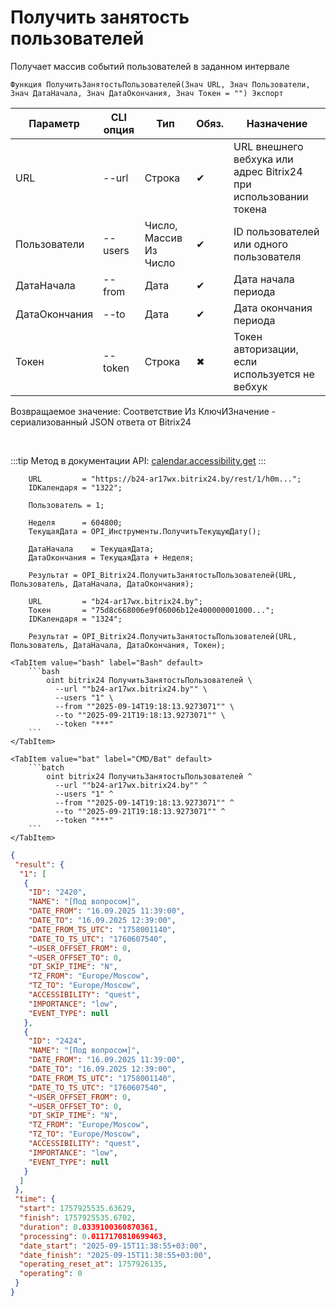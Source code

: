 ﻿---
sidebar_position: 5
description: Получить занятость пользователей и другие функции для работы с Bitrix24 в Открытом пакете интеграций - бесплатной open-source библиотеке интеграций для 1С:Предприятие 8, OneScript и CLI
keywords: [1C, 1С, 1С:Предприятие, 1С:Предприятие 8.3, API, Интеграция, Сервисы, Обмен, OneScript, CLI, Bitrix24]
---


# Получить занятость пользователей
 Получает массив событий пользователей в заданном интервале



`Функция ПолучитьЗанятостьПользователей(Знач URL, Знач Пользователи, Знач ДатаНачала, Знач ДатаОкончания, Знач Токен = "") Экспорт`

  | Параметр | CLI опция | Тип | Обяз. | Назначение |
  |-|-|-|-|-|
  | URL | --url | Строка | &#x2714; | URL внешнего вебхука или адрес Bitrix24 при использовании токена |
  | Пользователи | --users | Число, Массив Из Число | &#x2714; | ID пользователей или одного пользователя |
  | ДатаНачала | --from | Дата | &#x2714; | Дата начала периода |
  | ДатаОкончания | --to | Дата | &#x2714; | Дата окончания периода |
  | Токен | --token | Строка | &#x2716; | Токен авторизации, если используется не вебхук |

  
  Возвращаемое значение:   Соответствие Из КлючИЗначение - сериализованный JSON ответа от Bitrix24

<br/>

:::tip
Метод в документации API: [calendar.accessibility.get](https://apidocs.bitrix24.ru/api-reference/calendar/calendar-accessibility-get.html)
:::
<br/>



```bsl title="Пример использования для 1С:Предприятие/OneScript"
    URL         = "https://b24-ar17wx.bitrix24.by/rest/1/h0m...";
    IDКалендаря = "1322";

    Пользователь = 1;

    Неделя      = 604800;
    ТекущаяДата = OPI_Инструменты.ПолучитьТекущуюДату();

    ДатаНачала    = ТекущаяДата;
    ДатаОкончания = ТекущаяДата + Неделя;

    Результат = OPI_Bitrix24.ПолучитьЗанятостьПользователей(URL, Пользователь, ДатаНачала, ДатаОкончания);

    URL         = "b24-ar17wx.bitrix24.by";
    Токен       = "75d8c668006e9f06006b12e400000001000...";
    IDКалендаря = "1324";

    Результат = OPI_Bitrix24.ПолучитьЗанятостьПользователей(URL, Пользователь, ДатаНачала, ДатаОкончания, Токен);
```
    

 <Tabs>
  
    <TabItem value="bash" label="Bash" default>
        ```bash
            oint bitrix24 ПолучитьЗанятостьПользователей \
              --url ""b24-ar17wx.bitrix24.by"" \
              --users "1" \
              --from ""2025-09-14T19:18:13.9273071"" \
              --to ""2025-09-21T19:18:13.9273071"" \
              --token "***"
        ```
    </TabItem>
  
    <TabItem value="bat" label="CMD/Bat" default>
        ```batch
            oint bitrix24 ПолучитьЗанятостьПользователей ^
              --url ""b24-ar17wx.bitrix24.by"" ^
              --users "1" ^
              --from ""2025-09-14T19:18:13.9273071"" ^
              --to ""2025-09-21T19:18:13.9273071"" ^
              --token "***"
        ```
    </TabItem>
</Tabs>


```json title="Результат"
{
 "result": {
  "1": [
   {
    "ID": "2420",
    "NAME": "[Под вопросом]",
    "DATE_FROM": "16.09.2025 11:39:00",
    "DATE_TO": "16.09.2025 12:39:00",
    "DATE_FROM_TS_UTC": "1758001140",
    "DATE_TO_TS_UTC": "1760607540",
    "~USER_OFFSET_FROM": 0,
    "~USER_OFFSET_TO": 0,
    "DT_SKIP_TIME": "N",
    "TZ_FROM": "Europe/Moscow",
    "TZ_TO": "Europe/Moscow",
    "ACCESSIBILITY": "quest",
    "IMPORTANCE": "low",
    "EVENT_TYPE": null
   },
   {
    "ID": "2424",
    "NAME": "[Под вопросом]",
    "DATE_FROM": "16.09.2025 11:39:00",
    "DATE_TO": "16.09.2025 12:39:00",
    "DATE_FROM_TS_UTC": "1758001140",
    "DATE_TO_TS_UTC": "1760607540",
    "~USER_OFFSET_FROM": 0,
    "~USER_OFFSET_TO": 0,
    "DT_SKIP_TIME": "N",
    "TZ_FROM": "Europe/Moscow",
    "TZ_TO": "Europe/Moscow",
    "ACCESSIBILITY": "quest",
    "IMPORTANCE": "low",
    "EVENT_TYPE": null
   }
  ]
 },
 "time": {
  "start": 1757925535.63629,
  "finish": 1757925535.6702,
  "duration": 0.0339100360870361,
  "processing": 0.0117170810699463,
  "date_start": "2025-09-15T11:38:55+03:00",
  "date_finish": "2025-09-15T11:38:55+03:00",
  "operating_reset_at": 1757926135,
  "operating": 0
 }
}
```
